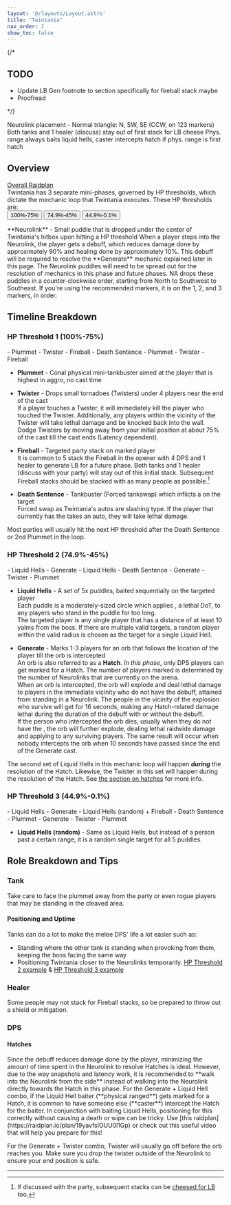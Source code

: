 ```yaml
---
layout: '@/layouts/Layout.astro'
title: "Twintania"
nav_order: 2
show_toc: false
---
```





{/*

## TODO
- Update LB Gen footnote to section specifically for fireball stack maybe
- Proofread

*/}

<Notification title="NA strat tl;dr">
    Neurolink placement - Normal triangle: N, SW, SE (CCW, on 123 markers)  
    Both tanks and 1 healer (discuss) stay out of first stack for LB cheese  
    Phys. range always baits liquid hells, caster intercepts hatch if phys. range is first hatch
</Notification>

## Overview
[Overall Raidplan](https://raidplan.io/plan/9WEG4AEGVdru3hyF)  
Twintania has 3 separate mini-phases, governed by HP thresholds,
which dictate the mechanic loop that Twintania executes. These HP
thresholds are:  
<Button class="btn btn-primary-light" href="#h-hp-threshold-1-100-75">100%-75%</Button>
<Button class="btn btn-secondary-light" href="#h-hp-threshold-2-749-45">74.9%-45%</Button>
<Button class="btn btn-highlighter" href="#hp-threshold-3-449-01">44.9%-0.1%</Button>  

<ImageWrapperSquare img={neurolinkpuddle} alt="Neurolink puddle" classdiv="mt-8"/>
**Neurolink** - Small puddle that is dropped under the center of Twintania's hitbox
upon hitting a HP threshold  
When a player steps into the Neurolink, the player gets
a <BuffDebuff name="Neurolink" img={neurolink} /> debuff, which reduces damage done by approximately 90% and
healing done by approximately 10%. This debuff will be required to resolve the **Generate** mechanic
explained later in this page.  

<NASpecific>
The Neurolink puddles will need to be spread out for the resolution of mechanics in this phase and future phases.
NA drops these puddles in a counter-clockwise order, starting from North to Southwest to Southeast. If you're using
the recommended markers, it is on the 1, 2, and 3 markers, in order.
</NASpecific>


## Timeline Breakdown
### HP Threshold 1 (100%-75%)
<Card title="Mechanic Loop">
    - Plummet  
    - Twister  
    - Fireball  
    - Death Sentence
    - Plummet
    - Twister
    - Fireball
</Card>

- **Plummet** - Conal physical mini-tankbuster aimed at the player that is highest in aggro, no cast time  


<ImageWrapperSquare img={twister} alt="Twister" classdiv="mt-8"/>

- **Twister** - Drops small tornadoes (Twisters) under 4 players near the end of the cast  
If a player touches a Twister, it will immediately kill the player who touched the Twister. Additionally,
any players within the vicinity of the Twister will take lethal damage and be knocked back into the wall.
Dodge Twisters by moving away from your initial position at about 75% of the cast till the cast ends (Latency
dependent).


<ImageWrapperSquare img={fireball} alt="Fireball marker" classdiv="mt-8"/>

- **Fireball** - Targeted party stack on marked player  
It is common to 5 stack the Fireball in the opener with 4 DPS and 1 healer to generate LB for a future phase. 
Both tanks and 1 healer (discuss with your party) will stay out of this initial stack. Subsequent Fireball stacks
should be stacked with as many people as possible.[^1]
  
- **Death Sentence** - Tankbuster (Forced tankswap) which inflicts 
a <BuffDebuff name="Slashing Resistance Down II" img={slashing} /> on the target  
Forced swap as Twintania's autos are slashing type. If the player that currently has 
the <BuffDebuff name="Slashing Resistance Down II" img={slashing} /> takes an auto, they will take lethal
damage.  

Most parties will usually hit the next HP threshold after the Death Sentence or 2nd Plummet in the loop.

### HP Threshold 2 (74.9%-45%)
<Card title="Mechanic Loop">
    - Liquid Hells  
    - Generate  
    - Liquid Hells  
    - Death Sentence 
    - Generate  
    - Twister
    - Plummet
</Card>

- **Liquid Hells** - A set of 5x puddles, baited sequentially on the targeted player  
Each puddle is a moderately-sized circle which applies <BuffDebuff name="Burns" img={burns} />, a lethal DoT,
to any players who stand in the puddle for too long.  
The targeted player is any single player that has a distance of at least 10 yalms from the boss. If there are multiple valid
targets, a random player within the valid radius is chosen as the target for a single Liquid Hell.

<ImageWrapper img={hatchmarker} alt="The Hatch and its respective marker" classdiv="mt-8"/>

- **Generate** - Marks 1-3 players for an orb that follows the location of the player till the orb is intercepted  
An orb is also referred to as a **Hatch**. *In this phase*, only DPS players can get marked for a Hatch.
The number of players marked is determined by the number of Neurolinks that are currently on the arena.  
When an orb is intercepted, the orb will explode and deal lethal damage to players in the immediate vicinity who
do not have the <BuffDebuff name="Neurolink" img={neurolink} /> debuff, attained from standing in a Neurolink.
The people in the vicinity of the explosion who survive will 
get <BuffDebuff name="Mana Hypersensitivity" img={manahyper} /> for 16 seconds, making any Hatch-related damage
lethal during the duration of the debuff with or without the <BuffDebuff name="Neurolink" img={neurolink} /> debuff.   
If the person who intercepted the orb dies, usually when they do not have
the <BuffDebuff name="Neurolink" img={neurolink} />, the orb will further explode, dealing
lethal raidwide damage and applying <BuffDebuff name="Damage Down" img={damagedown} /> to any surviving players.
The same result will occur when nobody intercepts the orb when 10 seconds have passed since the end of the
Generate cast.  
  
The second set of Liquid Hells in this mechanic loop will happen ***during*** the resolution of the Hatch. 
Likewise, the Twister in this set will happen during the resolution of the Hatch. See
[the section on hatches](#hatches) for more info.


### HP Threshold 3 (44.9%-0.1%)
<Card title="Mechanic Loop">
    - Liquid Hells  
    - Generate  
    - Liquid Hells (random) + Fireball  
    - Death Sentence  
    - Plummet  
    - Generate  
    - Twister  
    - Plummet  
</Card>

- **Liquid Hells (random)** - Same as Liquid Hells, but instead of a person past a certain range, it is
a random single target for all 5 puddles.  
  
  
## Role Breakdown and Tips
### Tank
Take care to face the plummet away from the party or even rogue players that may be standing in the cleaved area.
#### Positioning and Uptime 
Tanks can do a lot to make the melee DPS' life a lot easier such as:
- Standing where the other tank is standing when provoking from them, keeping the boss facing the same way
- Positioning Twintania closer to the Neurolinks temporarily.
[HP Threshold 2 example](https://www.twitch.tv/videos/2149285444?t=0h0m38s) &
[HP Threshold 3 example](https://www.twitch.tv/videos/2149278406?t=0h1m28s)
  

### Healer
Some people may not stack for Fireball stacks, so be prepared to throw out a shield or mitigation.
  

### DPS
#### Hatches
<ImageWrapperSquare img={hatchresolve} alt="Hatch resolution from the side" />
Since the <BuffDebuff name="Neurolink" img={neurolink} /> debuff reduces damage done by the player,
minimizing the amount of time spent in the Neurolink to resolve Hatches is ideal. However, due to the way
snapshots and latency work, it is recommended to **walk into the Neurolink from the side** instead of walking
into the Neurolink directly towards the Hatch in this phase.

<NASpecific>
    For the Generate + Liquid Hell combo, if the Liquid Hell baiter (**physical ranged**) gets marked for a Hatch,
    it is common to have someone else (**caster**) intercept the Hatch for the baiter.  
    In conjunction with baiting Liquid Hells, positioning for this correctly without causing a death or wipe can be 
    tricky. Use [this raidplan](https://raidplan.io/plan/19yavfslOUU0l1Gp) or check out this useful video that will
    help you prepare for this!
    <YouTube id="9DDTla_pbL0" />
</NASpecific>

For the Generate + Twister combo, Twister will usually go off before the orb reaches you. Make sure you drop
the twister outside of the Neurolink to ensure your end position is safe.

---

[^1]: If discussed with the party, subsequent stacks can be [cheesed for LB](https://ucob.guide/general/lbgen/) too.